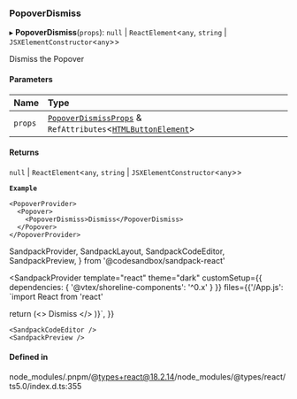 ### PopoverDismiss

▸ **PopoverDismiss**(`props`): `null` \| `ReactElement`\<`any`, `string` \| `JSXElementConstructor`\<`any`\>\>

Dismiss the Popover

#### Parameters

| Name    | Type                                                                                                                                       |
| :------ | :----------------------------------------------------------------------------------------------------------------------------------------- |
| `props` | [`PopoverDismissProps`](props.md) & `RefAttributes`\<[`HTMLButtonElement`](https://developer.mozilla.org/docs/Web/API/HTMLButtonElement)\> |

#### Returns

`null` \| `ReactElement`\<`any`, `string` \| `JSXElementConstructor`\<`any`\>\>

**`Example`**

```tsx copy showLineNumbers filename="example.tsx"
<PopoverProvider>
  <Popover>
    <PopoverDismiss>Dismiss</PopoverDismiss>
  </Popover>
</PopoverProvider>
```

SandpackProvider,
SandpackLayout,
SandpackCodeEditor,
SandpackPreview,
} from '@codesandbox/sandpack-react'

<SandpackProvider
template="react"
theme="dark"
customSetup={{ dependencies: { '@vtex/shoreline-components': '^0.x' } }}
files={{'/App.js': `import React from 'react'

return (<>
<PopoverProvider>
<Popover>
<PopoverDismiss>Dismiss</PopoverDismiss>
</Popover>
</PopoverProvider>
</>
)}`,
}}

>   <SandpackLayout>

    <SandpackCodeEditor />
    <SandpackPreview />

  </SandpackLayout>
</SandpackProvider>

#### Defined in

node_modules/.pnpm/@types+react@18.2.14/node_modules/@types/react/ts5.0/index.d.ts:355
